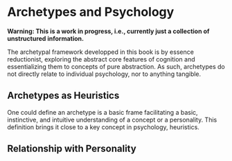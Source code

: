 # Archetypes and Psychology

**Warning: This is a work in progress, i.e., currently just a collection of unstructured information.**

The archetypal framework developped in this book is by essence reductionist, exploring the abstract core features of cognition and essentializing them to concepts of pure abstraction. As such, archetypes do not directly relate to individual psychology, nor to anything tangible.

## Archetypes as Heuristics

One could define an archetype is a basic frame facilitating a basic, instinctive, and intuitive understanding of a concept or a personality. This definition brings it close to a key concept in psychology, heuristics.



## Relationship with Personality
